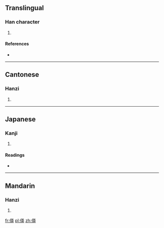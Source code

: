 ==Translingual==

===Han character===
{{Han char|rn=9|rad=人|as=09|sn=11|four=2423<sub>5</sub>|canj=人廿中大 (OTLK)|ids=⿰[[亻]][[英]]}}

# {{defn|Han|sort=人09}}

====References====
* {{Han ref|kx=0109.190|dkj=00827|hdz=10186.160|uh=5040|ud=20544|bh=D463|bd=54371}}

----

==Cantonese==

===Hanzi===
{{yue-hanzi|jyut=|y=ying1}}

# {{defn|lang=yue|sort=人09}}

----

==Japanese==

===Kanji===
{{ja-kanji|grade=|rs=人09}}

# {{defn|lang=ja|sort=人09}}

====Readings====
* {{ja-readings|on=[[えい]] (ei)|kun=[[はなぶさ]] (hanabusa)}}

----

==Mandarin==

===Hanzi===
{{cmn-hanzi|pin=[[yīng]] ([[ying1]])|wg=ying<sup>1</sup>}}

# {{defn|lang=cmn|sort=人09}}

[[fr:偀]]
[[pl:偀]]
[[zh:偀]]